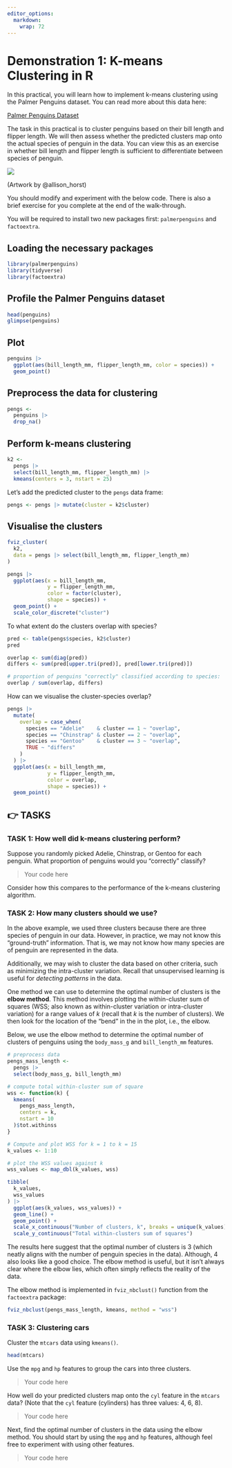 ```yaml
---
editor_options: 
  markdown: 
    wrap: 72
---
```


# Demonstration 1: K-means Clustering in R {-}

In this practical, you will learn how to implement k-means clustering using the Palmer Penguins dataset. You can read more about this data here:

[Palmer Penguins Dataset](https://allisonhorst.github.io/palmerpenguins/articles/intro.html)

The task in this practical is to cluster penguins based on their bill length and flipper length. We will then assess whether the predicted clusters map onto the actual species of penguin in the data. You can view this as an exercise in whether bill length and flipper length is sufficient to differentiate between species of penguin.

![](images/penguins.png){fig-align="center"}

(Artwork by \@allison_horst)

You should modify and experiment with the below code. There is also a brief exercise for you complete at the end of the walk-through.  

You will be required to install two new packages first: `palmerpenguins` and `factoextra`.

## Loading the necessary packages {-}

```r
library(palmerpenguins)
library(tidyverse)
library(factoextra)
```

## Profile the Palmer Penguins dataset {-}

```r
head(penguins)
glimpse(penguins)
```

## Plot {-}

```r
penguins |>
  ggplot(aes(bill_length_mm, flipper_length_mm, color = species)) +
  geom_point()
```

## Preprocess the data for clustering {-}

```r
pengs <- 
  penguins |>
  drop_na()
```

## Perform k-means clustering {-}

```r
k2 <- 
  pengs |>
  select(bill_length_mm, flipper_length_mm) |>
  kmeans(centers = 3, nstart = 25)
```

Let's add the predicted cluster to the `pengs` data frame:

```r
pengs <- pengs |> mutate(cluster = k2$cluster)
```

## Visualise the clusters {-}

```r
fviz_cluster(
  k2,
  data = pengs |> select(bill_length_mm, flipper_length_mm)
)
```

```r
pengs |>
  ggplot(aes(x = bill_length_mm,
             y = flipper_length_mm,
             color = factor(cluster),
             shape = species)) +
  geom_point() +
  scale_color_discrete("cluster")
```

:::question
To what extent do the clusters overlap with species?
:::

```r
pred <- table(pengs$species, k2$cluster)
pred

overlap <- sum(diag(pred))
differs <- sum(pred[upper.tri(pred)], pred[lower.tri(pred)])

# proportion of penguins "correctly" classified according to species:
overlap / sum(overlap, differs)
```

:::question
How can we visualise the cluster-species overlap?
:::

```r
pengs |>
  mutate(
    overlap = case_when(
      species == "Adelie"    & cluster == 1 ~ "overlap",
      species == "Chinstrap" & cluster == 2 ~ "overlap",
      species == "Gentoo"    & cluster == 3 ~ "overlap",
      TRUE ~ "differs"
    )
  ) |>
  ggplot(aes(x = bill_length_mm,
             y = flipper_length_mm,
             color = overlap,
             shape = species)) +
  geom_point()
```

## 👉 TASKS {-}

### TASK 1: How well did k-means clustering perform?  {-}

Suppose you randomly picked Adelie, Chinstrap, or Gentoo for each penguin. What proportion of penguins would you "correctly" classify?

> Your code here

Consider how this compares to the performance of the k-means clustering algorithm.

### TASK 2: How many clusters should we use? {-}

In the above example, we used three clusters because there are three species of penguin in our data. However, in practice, we may not know this "ground-truth" information. That is, we may not know how many species are of penguin are represented in the data.

Additionally, we may wish to cluster the data based on other criteria, such as minimizing the intra-cluster variation. Recall that unsupervised learning is useful for *detecting patterns* in the data.

One method we can use to determine the optimal number of clusters is the **elbow method**. This method involves plotting the within-cluster sum of squares (WSS; also known as within-cluster variation or intra-cluster variation) for a range values of *k* (recall that *k* is the number of clusters). We then look for the location of the "bend" in the in the plot, i.e., the elbow.

Below, we use the elbow method to determine the optimal number of clusters of penguins using the `body_mass_g` and `bill_length_mm` features.

```r
# preprocess data
pengs_mass_length <- 
  pengs |>
  select(body_mass_g, bill_length_mm)

# compute total within-cluster sum of square 
wss <- function(k) {
  kmeans(
    pengs_mass_length,
    centers = k,
    nstart = 10
  )$tot.withinss
}

# Compute and plot WSS for k = 1 to k = 15
k_values <- 1:10

# plot the WSS values against k
wss_values <- map_dbl(k_values, wss)

tibble(
  k_values,
  wss_values
) |>
  ggplot(aes(k_values, wss_values)) +
  geom_line() +
  geom_point() +
  scale_x_continuous("Number of clusters, k", breaks = unique(k_values)) +
  scale_y_continuous("Total within-clusters sum of squares")
```

The results here suggest that the optimal number of clusters is 3 (which neatly aligns with the number of penguin species in the data). Although, 4 also looks like a good choice. The elbow method is useful, but it isn't always clear where the elbow lies, which often simply reflects the reality of the data.

The elbow method is implemented in `fviz_nbclust()` function from the `factoextra` package:

```r
fviz_nbclust(pengs_mass_length, kmeans, method = "wss")
```

### TASK 3: Clustering cars {-}

Cluster the `mtcars` data using `kmeans()`.

```r
head(mtcars)
```

Use the `mpg` and `hp` features to group the cars into three clusters.  

> Your code here

How well do your predicted clusters map onto the `cyl` feature in the `mtcars` data? (Note that the `cyl` feature (cylinders) has three values: 4, 6, 8).   

> Your code here

Next, find the optimal number of clusters in the data using the elbow method. You should start by using the `mpg` and `hp` features, although feel free to experiment with using other features.  

> Your code here


